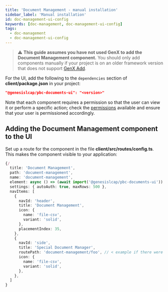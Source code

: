 ```yaml
---
title: 'Document Management - manual installation'
sidebar_label: 'Manual installation'
id: doc-management-ui-config
keywords: [doc-management, doc-management-ui-config]
tags:
  - doc-management
  - doc-management-ui-config
---
```


> :warning: **This guide assumes you have not used GenX to add the Document Management component.** You should only add components manually if your project is on an older framework version that does not support [GenX Add](../../doc-management-installation).

For the UI, add the following to the `dependencies` section of **client/package.json** in your project:

```json
"@genesislcap/pbc-documents-ui": "<version>"
```

Note that each component requires a permission so that the user can view it or perform a specific action; check the [permissions](/develop/business-components/doc-management/doc-management-ui/doc-management-permissions/) available and ensure that your user is permissioned accordingly.

## Adding the Document Management component to the UI
Set up a route for the component in  the file **client/src/routes/config.ts**. This makes the component visible to your application:

```typescript
{/
  title: 'Document Management',
  path: 'document-management',
  name: 'document-management',
  element: async () => (await import('@genesislcap/pbc-documents-ui')).FoundationDocumentManager,
  settings: { autoAuth: true, maxRows: 500 },
  navItems: [
    {
      navId: 'header',
      title: 'Document Management',
      icon: {
        name: 'file-csv',
        variant: 'solid',
      },
      placementIndex: 35,
    },
    {
      navId: 'side',
      title: 'Special Document Manager',
      routePath: 'document-management/foo', // < example if there were child routes
      icon: {
        name: 'file-csv',
        variant: 'solid',
      },
    },
  ]
}
```

